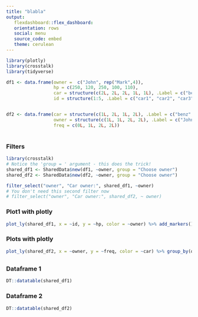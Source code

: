 ```yaml
---
title: "blabla"
output:
   flexdashboard::flex_dashboard:
   orientation: rows
   social: menu
   source_code: embed
   theme: cerulean
---
```


```r
library(plotly)
library(crosstalk)
library(tidyverse)
```

```r
df1 <- data.frame(owner =  c("John", rep("Mark",4)),
                  hp = c(250, 120, 250, 100, 110),
                  car = structure(c(2L, 2L, 2L, 1L, 1L), .Label = c("benz", "bmw"), class = "factor"),
                  id = structure(1:5, .Label = c("car1", "car2", "car3", "car4", "car5"), class = "factor"))


df2 <- data.frame(car = structure(c(1L, 2L, 1L, 2L), .Label = c("benz", "bmw"), class = "factor"),
                  owner = structure(c(1L, 1L, 2L, 2L), .Label = c("John", "Mark"), class = "factor"),
                  freq = c(0L, 1L, 2L, 2L))


```

#

##

### Filters

```r
library(crosstalk)
# Notice the 'group = ' argument - this does the trick!
shared_df1 <- SharedData$new(df1, ~owner, group = "Choose owner")
shared_df2 <- SharedData$new(df2, ~owner, group = "Choose owner")

filter_select("owner", "Car owner:", shared_df1, ~owner)
# You don't need this second filter now
# filter_select("owner", "Car owner:", shared_df2, ~ owner)
```

### Plot1 with plotly

```r
plot_ly(shared_df1, x = ~id, y = ~hp, color = ~owner) %>% add_markers() %>% highlight("plotly_click")
```

### Plots with plotly

```r
plot_ly(shared_df2, x = ~owner, y = ~freq, color = ~car) %>% group_by(owner) %>% add_bars()
```

##

### Dataframe 1

```r
DT::datatable(shared_df1)
```

### Dataframe 2

```r
DT::datatable(shared_df2)
```

